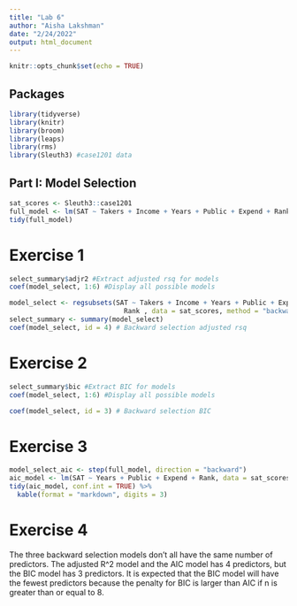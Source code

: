 ```yaml
---
title: "Lab 6"
author: "Aisha Lakshman"
date: "2/24/2022"
output: html_document
---
```


```r
knitr::opts_chunk$set(echo = TRUE)
```
## Packages
```r
library(tidyverse)
library(knitr)
library(broom)
library(leaps)
library(rms)
library(Sleuth3) #case1201 data
```

## Part I: Model Selection
```r
sat_scores <- Sleuth3::case1201 
full_model <- lm(SAT ~ Takers + Income + Years + Public + Expend + Rank , data = sat_scores)
tidy(full_model)
```
# Exercise 1
```r
select_summary$adjr2 #Extract adjusted rsq for models
coef(model_select, 1:6) #Display all possible models

model_select <- regsubsets(SAT ~ Takers + Income + Years + Public + Expend + 
                             Rank , data = sat_scores, method = "backward")
select_summary <- summary(model_select)
coef(model_select, id = 4) # Backward selection adjusted rsq
```
# Exercise 2
```r
select_summary$bic #Extract BIC for models
coef(model_select, 1:6) #Display all possible models

coef(model_select, id = 3) # Backward selection BIC
```
# Exercise 3
```r
model_select_aic <- step(full_model, direction = "backward")
aic_model <- lm(SAT ~ Years + Public + Expend + Rank, data = sat_scores)
tidy(aic_model, conf.int = TRUE) %>% 
  kable(format = "markdown", digits = 3)
```
# Exercise 4

The three backward selection models don't all have the same number of predictors. The adjusted R^2 model and the AIC model has 4 predictors, but the BIC model has 3 predictors. It is expected that the BIC model will have the fewest predictors because the penalty for BIC is larger than AIC if n is greater than or equal to 8.  

